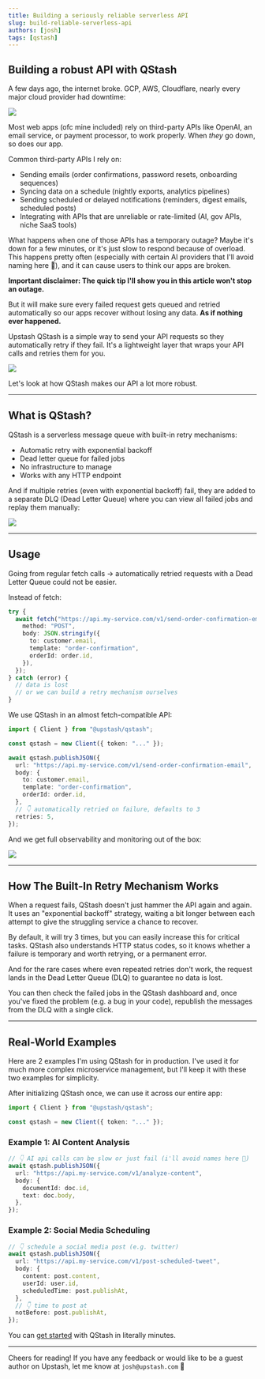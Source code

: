 ```yaml
---
title: Building a seriously reliable serverless API
slug: build-reliable-serverless-api
authors: [josh]
tags: [qstash]
---
```


## Building a robust API with QStash

A few days ago, the internet broke. GCP, AWS, Cloudflare, nearly every major cloud provider had downtime:

<Frame>
  <img src="/blog/qstash-retry/outage.png" />
</Frame>

Most web apps (ofc mine included) rely on third-party APIs like OpenAI, an email service, or payment processor, to work properly. When _they_ go down, so does our app.

Common third-party APIs I rely on:

- Sending emails (order confirmations, password resets, onboarding sequences)
- Syncing data on a schedule (nightly exports, analytics pipelines)
- Sending scheduled or delayed notifications (reminders, digest emails, scheduled posts)
- Integrating with APIs that are unreliable or rate-limited (AI, gov APIs, niche SaaS tools)

What happens when one of those APIs has a temporary outage? Maybe it's down for a few minutes, or it's just slow to respond because of overload. This happens pretty often (especially with certain AI providers that I'll avoid naming here 🤡), and it can cause users to think our apps are broken.

**Important disclaimer: The quick tip I'll show you in this article won't stop an outage.**

But it will make sure every failed request gets queued and retried automatically so our apps recover without losing any data. **As if nothing ever happened.**

Upstash QStash is a simple way to send your API requests so they automatically retry if they fail. It's a lightweight layer that wraps your API calls and retries them for you.

<Frame>
  <img src="/blog/qstash-retry/qstash-benefits.png" />
</Frame>

Let's look at how QStash makes our API a lot more robust.

---

## What is QStash?

QStash is a serverless message queue with built-in retry mechanisms:

- Automatic retry with exponential backoff
- Dead letter queue for failed jobs
- No infrastructure to manage
- Works with any HTTP endpoint

And if multiple retries (even with exponential backoff) fail, they are added to a separate DLQ (Dead Letter Queue) where you can view all failed jobs and replay them manually:

<Frame>
  <img src="/blog/qstash-retry/dashboard-dlq.png" />
</Frame>

---

## Usage

Going from regular fetch calls -> automatically retried requests with a Dead Letter Queue could not be easier.

Instead of fetch:

```typescript title="route.ts"
try {
  await fetch("https://api.my-service.com/v1/send-order-confirmation-email", {
    method: "POST",
    body: JSON.stringify({
      to: customer.email,
      template: "order-confirmation",
      orderId: order.id,
    }),
  });
} catch (error) {
  // data is lost
  // or we can build a retry mechanism ourselves
}
```

We use QStash in an almost fetch-compatible API:

```typescript title="route.ts"
import { Client } from "@upstash/qstash";

const qstash = new Client({ token: "..." });

await qstash.publishJSON({
  url: "https://api.my-service.com/v1/send-order-confirmation-email",
  body: {
    to: customer.email,
    template: "order-confirmation",
    orderId: order.id,
  },
  // 👇 automatically retried on failure, defaults to 3
  retries: 5,
});
```

And we get full observability and monitoring out of the box:

<Frame>
  <img src="/blog/qstash-retry/dashboard.png" />
</Frame>

---

## How The Built-In Retry Mechanism Works

When a request fails, QStash doesn't just hammer the API again and again. It uses an "exponential backoff" strategy, waiting a bit longer between each attempt to give the struggling service a chance to recover.

By default, it will try 3 times, but you can easily increase this for critical tasks. QStash also understands HTTP status codes, so it knows whether a failure is temporary and worth retrying, or a permanent error.

And for the rare cases where even repeated retries don't work, the request lands in the Dead Letter Queue (DLQ) to guarantee no data is lost.

You can then check the failed jobs in the QStash dashboard and, once you've fixed the problem (e.g. a bug in your code), republish the messages from the DLQ with a single click.

---

## Real-World Examples

Here are 2 examples I'm using QStash for in production. I've used it for much more complex microservice management, but I'll keep it with these two examples for simplicity.

After initializing QStash once, we can use it across our entire app:

```typescript
import { Client } from "@upstash/qstash";

const qstash = new Client({ token: "..." });
```

### Example 1: AI Content Analysis

```typescript title="route.ts"
// 👇 AI api calls can be slow or just fail (i'll avoid names here 🤡)
await qstash.publishJSON({
  url: "https://api.my-service.com/v1/analyze-content",
  body: {
    documentId: doc.id,
    text: doc.body,
  },
});
```

### Example 2: Social Media Scheduling

```typescript title="route.ts"
// 👇 schedule a social media post (e.g. twitter)
await qstash.publishJSON({
  url: "https://api.my-service.com/v1/post-scheduled-tweet",
  body: {
    content: post.content,
    userId: user.id,
    scheduledTime: post.publishAt,
  },
  // 👇 time to post at
  notBefore: post.publishAt,
});
```

You can [get started](https://upstash.com/docs/qstash/overall/getstarted) with QStash in literally minutes.

---

Cheers for reading! If you have any feedback or would like to be a guest author on Upstash, let me know at `josh@upstash.com` 🙌